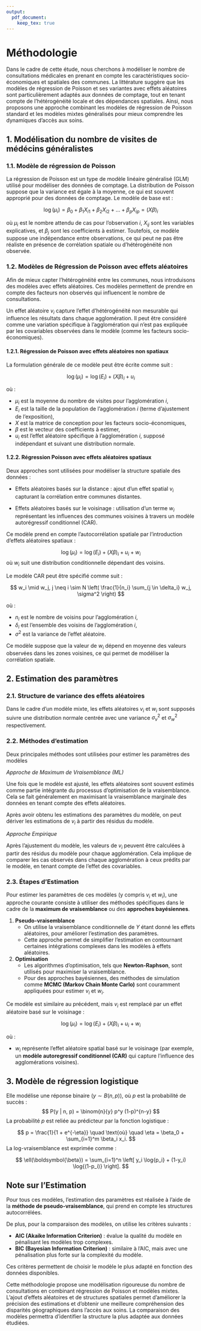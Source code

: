 ```yaml
---
output: 
  pdf_document: 
    keep_tex: true
---
```

# Méthodologie

Dans le cadre de cette étude, nous cherchons à modéliser le nombre de consultations médicales en prenant en compte les caractéristiques socio-économiques et spatiales des communes. La littérature suggère que les modèles de régression de Poisson et ses variantes avec effets aléatoires sont particulièrement adaptés aux données de comptage, tout en tenant compte de l’hétérogénéité locale et des dépendances spatiales. Ainsi, nous proposons une approche combinant les modèles de régression de Poisson standard et les modèles mixtes généralisés pour mieux comprendre les dynamiques d’accès aux soins.

#################################################################
#################################################################

## 1. Modélisation du nombre de visites de médécins généralistes

### 1.1. Modèle de régression de Poisson

La régression de Poisson est un type de modèle linéaire généralisé (GLM) utilisé pour modéliser des données de comptage. La distribution de Poisson suppose que la variance est égale à la moyenne, ce qui est souvent approprié pour des données de comptage. Le modèle de base est :

$$
\log(\mu_i) = \beta_0 + \beta_1 X_{i1} + \beta_2 X_{i2} + \dots + \beta_p X_{ip} = (X\beta)_i
$$

où $\mu_i$ est le nombre attendu de cas pour l'observation $i$, $X_{ij}$ sont les variables explicatives, et $\beta_j$ sont les coefficients à estimer. Toutefois, ce modèle suppose une indépendance entre observations, ce qui peut ne pas être réaliste en présence de corrélation spatiale ou d’hétérogénéité non observée.

### 1.2. Modèles de Régression de Poisson avec effets aléatoires

Afin de mieux capter l’hétérogénéité entre les communes, nous introduisons des modèles avec effets aléatoires. Ces modèles permettent de prendre en compte des facteurs non observés qui influencent le nombre de consultations.

Un effet aléatoire $v_i$ capture l'effet d'hétérogénéité non mesurable qui influence les résultats dans chaque agglomération. Il peut être considéré comme une variation spécifique à l'agglomération qui n'est pas expliquée par les covariables observées dans le modèle (comme les facteurs socio-économiques).

#### 1.2.1. Régression de Poisson avec effets aléatoires non spatiaux

La formulation générale de ce modèle peut être écrite comme suit :

$$
\log(\mu_i) = \log(E_i) + (X\beta)_i + u_i
$$

où :

- $\mu_i$ est la moyenne du nombre de visites pour l'agglomération $i$,
- $E_i$ est la taille de la population de l'agglomération $i$ (terme d'ajustement de l'exposition),
- $X$ est la matrice de conception pour les facteurs socio-économiques,
- $\beta$ est le vecteur des coefficients à estimer,
- $u_i$ est l'effet aléatoire spécifique à l'agglomération $i$, supposé indépendant et suivant une distribution normale.

#### 1.2.2. Régression Poisson avec effets aléatoires spatiaux


Deux approches sont utilisées pour modéliser la structure spatiale des données :

- Effets aléatoires basés sur la distance : ajout d’un effet spatial $v_i$ capturant la corrélation entre communes distantes.

- Effets aléatoires basés sur le voisinage : utilisation d’un terme $w_i$ représentant les influences des communes voisines à travers un modèle autorégressif conditionnel (CAR).

Ce modèle prend en compte l'autocorrélation spatiale par l'introduction d'effets aléatoires spatiaux :

$$
\log(\mu_i) = \log(E_i) + (X\beta)_i + u_i + w_i
$$
où $w_i$ suit une distribution conditionnelle dépendant des voisins.

Le modèle CAR peut être spécifié comme suit :

$$
w_i \mid w_j, j \neq i \sim N \left( \frac{1}{n_i} \sum_{j \in \delta_i} w_j, \sigma^2 \right)
$$

où :

- $n_i$ est le nombre de voisins pour l'agglomération $i$,
- $\delta_i$ est l'ensemble des voisins de l'agglomération $i$,
- $\sigma^2$ est la variance de l'effet aléatoire.

Ce modèle suppose que la valeur de $w_i$ dépend en moyenne des valeurs observées dans les zones voisines, ce qui permet de modéliser la corrélation spatiale.

#################################################################
#################################################################

## 2. Estimation des paramètres

### 2.1. Structure de variance des effets aléatoires

Dans le cadre d'un modèle mixte, les effets aléatoires $v_i$ et $w_i$ sont supposés suivre une distribution normale centrée avec une variance $\sigma_v^2$ et $\sigma_w^2$ respectivement.

### 2.2. Méthodes d'estimation

Deux principales méthodes sont utilisées pour estimer les paramètres des modèles

*Approche de Maximum de Vraisemblance (ML)*

Une fois que le modèle est ajusté, les effets aléatoires sont souvent estimés comme partie intégrante du processus d'optimisation de la vraisemblance. Cela se fait généralement en maximisant la vraisemblance marginale des données en tenant compte des effets aléatoires.

Après avoir obtenu les estimations des paramètres du modèle, on peut dériver les estimations de $v_i$ à partir des résidus du modèle.

*Approche Empirique*

Après l'ajustement du modèle, les valeurs de $v_i$ peuvent être calculées à partir des résidus du modèle pour chaque agglomération. Cela implique de comparer les cas observés dans chaque agglomération à ceux prédits par le modèle, en tenant compte de l'effet des covariables.

### 2.3. Étapes d'Estimation

Pour estimer les paramètres de ces modèles (y compris $v_i$ et $w_i$), une approche courante consiste à utiliser des méthodes spécifiques dans le cadre de la **maximum de vraisemblance** ou des **approches bayésiennes**.

1. **Pseudo-vraisemblance**
   - On utilise la vraisemblance conditionnelle de $Y$ étant donné les effets aléatoires, pour améliorer l'estimation des paramètres.
   - Cette approche permet de simplifier l'estimation en contournant certaines intégrations complexes dans les modèles à effets aléatoires.
2. **Optimisation**
   - Les algorithmes d'optimisation, tels que **Newton-Raphson**, sont utilisés pour maximiser la vraisemblance.
   - Pour des approches bayésiennes, des méthodes de simulation comme **MCMC (Markov Chain Monte Carlo)** sont couramment appliquées pour estimer $v_i$ et $w_i$.
   

Ce modèle est similaire au précédent, mais $v_i$ est remplacé par un effet aléatoire basé sur le voisinage :

$$
\log(\mu_i) = \log(E_i) + (X\beta)_i + u_i + w_i
$$

où :

- $w_i$ représente l'effet aléatoire spatial basé sur le voisinage (par exemple, un **modèle autoregressif conditionnel (CAR)** qui capture l'influence des agglomérations voisines).

#################################################################
#################################################################

## 3. Modèle de régression logistique

Elle modélise une réponse binaire ($y \sim B(n, p)$), où $p$ est la probabilité de succès :
$$
P(y | n, p) = \binom{n}{y} p^y (1-p)^{n-y}
$$
La probabilité $p$ est reliée au prédicteur par la fonction logistique :

$$
p = \frac{1}{1 + e^{-\eta}} \quad \text{où} \quad \eta = \beta_0 + \sum_{i=1}^m \beta_i x_i.
$$
La log-vraisemblance est exprimée comme :

$$
\ell(\boldsymbol{\beta}) = \sum_{i=1}^n \left[ y_i \log{p_i} + (1-y_i) \log{(1-p_i)} \right].
$$

## Note sur l'Estimation

Pour tous ces modèles, l'estimation des paramètres est réalisée à l'aide de la **méthode de pseudo-vraisemblance**, qui prend en compte les structures autocorrélées.

De plus, pour la comparaison des modèles, on utilise les critères suivants :

- **AIC (Akaike Information Criterion)** : évalue la qualité du modèle en pénalisant les modèles trop complexes.
- **BIC (Bayesian Information Criterion)** : similaire à l'AIC, mais avec une pénalisation plus forte sur la complexité du modèle.

Ces critères permettent de choisir le modèle le plus adapté en fonction des données disponibles.

Cette méthodologie propose une modélisation rigoureuse du nombre de consultations en combinant régression de Poisson et modèles mixtes. L’ajout d’effets aléatoires et de structures spatiales permet d’améliorer la précision des estimations et d’obtenir une meilleure compréhension des disparités géographiques dans l’accès aux soins. La comparaison des modèles permettra d’identifier la structure la plus adaptée aux données étudiées.